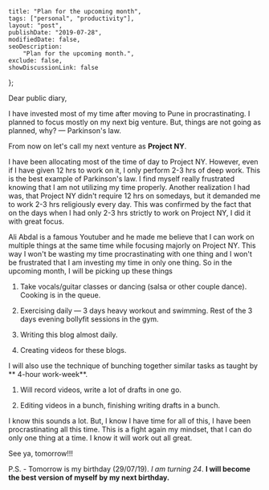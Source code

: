 
    title: "Plan for the upcoming month",
    tags: ["personal", "productivity"],
    layout: "post",
    publishDate: "2019-07-28",
    modifiedDate: false,
    seoDescription:
        "Plan for the upcoming month.",
    exclude: false,
    showDiscussionLink: false
};

<BlogMeta data={props} />

Dear public diary,

I have invested most of my time after moving to Pune in procrastinating. I planned to focus mostly on my next big venture. But, things are not going as planned, why? — Parkinson's law. 

From now on let's call my next venture as **Project NY**.

I have been allocating most of the time of day to Project NY. However, even if I have given 12 hrs to work on it, I only perform 2-3 hrs of deep work. This is the best example of Parkinson's law. I find myself really frustrated knowing that I am not utilizing my time properly. Another realization I had was, that Project NY didn't require 12 hrs on somedays, but it demanded me to work 2-3 hrs religiously every day. This was confirmed by the fact that on the days when I had only 2-3 hrs strictly to work on Project NY, I did it with great focus. 

Ali Abdal is a famous Youtuber and he made me believe that I can work on multiple things at the same time while focusing majorly on Project NY. This way I won't be wasting my time procrastinating with one thing and I won't be frustrated that I am investing my time in only one thing. So in the upcoming month, I will be picking up these things

1. Take vocals/guitar classes or dancing (salsa or other couple dance). Cooking is in the queue.

2. Exercising daily — 3 days heavy workout and swimming. Rest of the 3 days evening bollyfit sessions in the gym.

3. Writing this blog almost daily.

4. Creating videos for these blogs.


I will also use the technique of bunching together similar tasks as taught by ** 4-hour work-week**. 

1. Will record videos, write a lot of drafts in one go. 

2. Editing videos in a bunch, finishing writing drafts in a bunch. 


I know this sounds a lot. But, I know I have time for all of this, I have been procrastinating all this time. This is a fight again my mindset, that I can do only one thing at a time. I know it will work out all great.

See ya, tomorrow!!!

P.S. - Tomorrow is my birthday (29/07/19). *I am turning 24*. **I will become the best version of myself by my next birthday.**